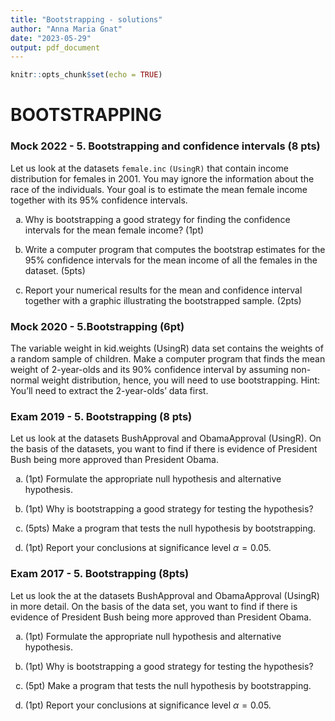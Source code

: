 ---
title: "Bootstrapping - solutions"
author: "Anna Maria Gnat"
date: "2023-05-29"
output: pdf_document
---

```{r setup, include=FALSE}
knitr::opts_chunk$set(echo = TRUE)
```

# BOOTSTRAPPING

### Mock 2022 - 5. Bootstrapping and confidence intervals (8 pts)

Let us look at the datasets `female.inc` `(UsingR)` that contain income
distribution for females in 2001. You may ignore the information about
the race of the individuals. Your goal is to estimate the mean female
income together with its 95% confidence intervals.

(a) Why is bootstrapping a good strategy for finding the confidence
    intervals for the mean female income? (1pt)

(b) Write a computer program that computes the bootstrap estimates for
    the 95% confidence intervals for the mean income of all the females
    in the dataset. (5pts)

(c) Report your numerical results for the mean and confidence interval
    together with a graphic illustrating the bootstrapped sample. (2pts)

### Mock 2020 - 5.Bootstrapping (6pt)

The variable weight in kid.weights (UsingR) data set contains the
weights of a random sample of children. Make a computer program that
finds the mean weight of 2-year-olds and its 90% confidence interval by
assuming non-normal weight distribution, hence, you will need to use
bootstrapping. Hint: You'll need to extract the 2-year-olds' data first.

### Exam 2019 - 5. Bootstrapping (8 pts)

Let us look at the datasets BushApproval and ObamaApproval (UsingR). On
the basis of the datasets, you want to find if there is evidence of
President Bush being more approved than President Obama.

(a) (1pt) Formulate the appropriate null hypothesis and alternative
    hypothesis.

(b) (1pt) Why is bootstrapping a good strategy for testing the
    hypothesis?

(c) (5pts) Make a program that tests the null hypothesis by
    bootstrapping.

(d) (1pt) Report your conclusions at significance level $\alpha = 0.05$.

### Exam 2017 - 5. Bootstrapping (8pts)

Let us look the at the datasets BushApproval and ObamaApproval (UsingR)
in more detail. On the basis of the data set, you want to find if there
is evidence of President Bush being more approved than President Obama.

(a) (1pt) Formulate the appropriate null hypothesis and alternative
    hypothesis.

(b) (1pt) Why is bootstrapping a good strategy for testing the
    hypothesis?

(c) (5pt) Make a program that tests the null hypothesis by
    bootstrapping.

(d) (1pt) Report your conclusions at significance level $\alpha = 0.05$.
